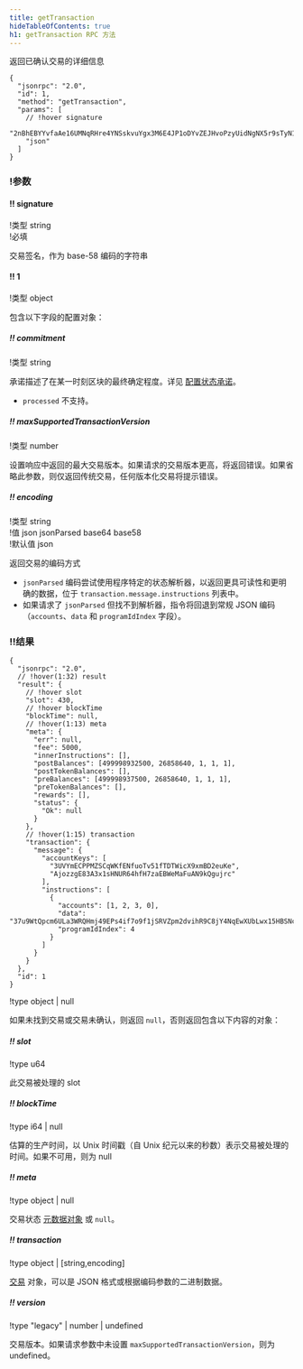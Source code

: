 ```yaml
---
title: getTransaction
hideTableOfContents: true
h1: getTransaction RPC 方法
---
```


返回已确认交易的详细信息

<APIMethod>

```jsonc !!request curl
{
  "jsonrpc": "2.0",
  "id": 1,
  "method": "getTransaction",
  "params": [
    // !hover signature
    "2nBhEBYYvfaAe16UMNqRHre4YNSskvuYgx3M6E4JP1oDYvZEJHvoPzyUidNgNX5r9sTyN1J9UxtbCXy2rqYcuyuv",
    "json"
  ]
}
```

### !参数

#### !! signature

!类型 string  
!必填

交易签名，作为 base-58 编码的字符串

#### !! 1

!类型 object

包含以下字段的配置对象：

##### !! commitment

!类型 string

承诺描述了在某一时刻区块的最终确定程度。详见
[配置状态承诺](/docs/rpc#configuring-state-commitment)。

- `processed` 不支持。

##### !! maxSupportedTransactionVersion

!类型 number

设置响应中返回的最大交易版本。如果请求的交易版本更高，将返回错误。如果省略此参数，则仅返回传统交易，任何版本化交易将提示错误。

##### !! encoding

!类型 string  
!值 json jsonParsed base64 base58  
!默认值 json

返回交易的编码方式

- `jsonParsed` 编码尝试使用程序特定的状态解析器，以返回更具可读性和更明确的数据，位于 `transaction.message.instructions` 列表中。
- 如果请求了 `jsonParsed` 但找不到解析器，指令将回退到常规 JSON 编码（`accounts`、`data` 和 `programIdIndex` 字段）。

### !!结果

```jsonc !response
{
  "jsonrpc": "2.0",
  // !hover(1:32) result
  "result": {
    // !hover slot
    "slot": 430,
    // !hover blockTime
    "blockTime": null,
    // !hover(1:13) meta
    "meta": {
      "err": null,
      "fee": 5000,
      "innerInstructions": [],
      "postBalances": [499998932500, 26858640, 1, 1, 1],
      "postTokenBalances": [],
      "preBalances": [499998937500, 26858640, 1, 1, 1],
      "preTokenBalances": [],
      "rewards": [],
      "status": {
        "Ok": null
      }
    },
    // !hover(1:15) transaction
    "transaction": {
      "message": {
        "accountKeys": [
          "3UVYmECPPMZSCqWKfENfuoTv51fTDTWicX9xmBD2euKe",
          "AjozzgE83A3x1sHNUR64hfH7zaEBWeMaFuAN9kQgujrc"
        ],
        "instructions": [
          {
            "accounts": [1, 2, 3, 0],
            "data": "37u9WtQpcm6ULa3WRQHmj49EPs4if7o9f1jSRVZpm2dvihR9C8jY4NqEwXUbLwx15HBSNcP1",
            "programIdIndex": 4
          }
        ]
      }
    }
  },
  "id": 1
}
```

!type object | null

如果未找到交易或交易未确认，则返回 `null`，否则返回包含以下内容的对象：

##### !! slot

!type u64

此交易被处理的 slot

##### !! blockTime

!type i64 | null

估算的生产时间，以 Unix 时间戳（自 Unix 纪元以来的秒数）表示交易被处理的时间。如果不可用，则为 null

##### !! meta

!type object | null

交易状态 [元数据对象](/docs/rpc/json-structures#transaction-status-metadata)
或 `null`。

##### !! transaction

!type object | [string,encoding]

[交易](/docs/rpc/json-structures#transactions)
对象，可以是 JSON 格式或根据编码参数的二进制数据。

##### !! version

!type "legacy" | number | undefined

交易版本。如果请求参数中未设置 `maxSupportedTransactionVersion`，则为 undefined。

</APIMethod>
